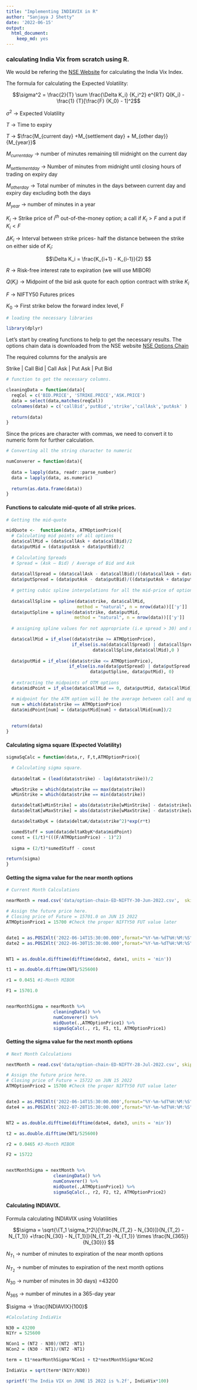 ```yaml
---
title: "Implementing INDIAVIX in R"
author: "Sanjaya J Shetty"
date: '2022-06-15'
output:
  html_document:
    keep_md: yes
---
```


### calculating India Vix from scratch using R.

We would be refering the [NSE Website](https://www1.nseindia.com/content/indices/white_paper_IndiaVIX.pdf) for calculating the India Vix Index.

The formula for calculating the Expected Volatility:

$$\sigma^2 = \frac{2}{T} \sum \frac{\Delta K_i} {K_i^2} e^{RT} Q(K_i) - \frac{1} {T}[\frac{F} {K_0} - 1]^2$$

$\sigma^2$ -\> Expected Volatility

$T$ -\> Time to expiry

$T$ -\> $\frac{M_{current day} +M_{settlement day} + M_{other day}}{M_{year}}$

$M_{current day}$ -\> number of minutes remaining till midnight on the current day

$M_{settlement day}$ -\> Number of minutes from midnight until closing hours of trading on expiry day

$M_{other day}$ -\> Total number of minutes in the days between current day and expiry day excluding both the days

$M_{year}$ -\> number of minutes in a year

$K_i$ -\> Strike price of $i^{th}$ out-of-the-money option; a call if $K_i > F$ and a put if $K_i < F$

$\Delta K_i$ -\> Interval between strike prices- half the distance between the strike on either side of $K_i$:

$$\Delta K_i = \frac{K_{i+1} - K_{i-1}}{2} $$

$R$ -\> Risk-free interest rate to expiration (we will use MIBOR)

$Q(K_i)$ -\> Midpoint of the bid ask quote for each option contract with strike $K_i$

$F$ -\> NIFTY50 Futures prices

$K_0$ -\> First strike below the forward index level, F

```r
# loading the necessary libraries

library(dplyr)
```

Let's start by creating functions to help to get the necessary results. The options chain data is downloaded from the NSE website [NSE Options Chain](https://www.nseindia.com/option-chain)

The required columns for the analysis are

Strike \| Call Bid \| Call Ask \| Put Ask \| Put Bid

```r
# function to get the necessary columns. 

cleaningData = function(data){
  reqCol = c('BID.PRICE', 'STRIKE.PRICE','ASK.PRICE')
  data = select(data,matches(reqCol))
  colnames(data) = c('callBid','putBid','strike','callAsk','putAsk' )
  
  return(data)
}
```

Since the prices are character with commas, we need to convert it to numeric form for further calculation.

```r
# Converting all the string character to numeric 

numConverer = function(data){
  
  data = lapply(data, readr::parse_number)
  data = lapply(data, as.numeric)
  
  return(as.data.frame(data))
}
```

#### Functions to calculate mid-quote of all strike prices.

```r
# Getting the mid-quote

midQuote <-  function(data, ATMOptionPrice){
  # Calculating mid points of all options
  data$callMid = (data$callAsk + data$callBid)/2
  data$putMid = (data$putAsk + data$putBid)/2
  
  # Calculating Spreads
  # Spread = (Ask – Bid) / Average of Bid and Ask
  
  data$callSpread = (data$callAsk - data$callBid)/((data$callAsk + data$callBid)/2)*100
  data$putSpread = (data$putAsk - data$putBid)/((data$putAsk + data$putBid)/2)*100
  
  # getting cubic spline interpolations for all the mid-price of options 
  
  data$callSpline = spline(data$strike, data$callMid, 
                           method = "natural", n = nrow(data))[['y']]
  data$putSpline = spline(data$strike, data$putMid, 
                          method = "natural", n = nrow(data))[['y']]
  
  # assigning spline values for not appropriate (i.e spread > 30) and missing data

  data$callMid = if_else((data$strike >= ATMOptionPrice), 
                         if_else(is.na(data$callSpread) | data$callSpread > 30,
                                 data$callSpline,data$callMid),0 )
  
  data$putMid = if_else((data$strike <= ATMOptionPrice), 
                        if_else(is.na(data$putSpread) | data$putSpread > 30,
                                data$putSpline, data$putMid), 0)
  
  # extracting the midpoints of OTM options
  data$midPoint = if_else(data$callMid == 0, data$putMid, data$callMid)

  # midpoint for the ATM option will be the average between call and options mid quote  
  num = which(data$strike == ATMOptionPrice)
  data$midPoint[num] = (data$putMid[num] + data$callMid[num])/2
  
  
  return(data)
}

```

#### Calculating sigma square (Expected Volatility)

```r
sigmaSqCalc = function(data,r, F,t,ATMOptionPrice){

  # Calculating sigma square.
  
  data$deltaK = (lead(data$strike) - lag(data$strike))/2

  wMaxStrike = which(data$strike == max(data$strike))
  wMinStrike = which(data$strike == min(data$strike))

  data$deltaK[wMinStrike] = abs(data$strike[wMinStrike] - data$strike[wMinStrike + 1])
  data$deltaK[wMaxStrike] = abs(data$strike[wMaxStrike] - data$strike[wMaxStrike - 1])

  data$deltaKbyK = (data$deltaK/data$strike^2)*exp(r*t)

  sumedStuff = sum(data$deltaKbyK*data$midPoint)
  const = (1/t)*(((F/ATMOptionPrice) - 1)^2)
  
  sigma = (2/t)*sumedStuff - const

return(sigma)
}
```

#### Getting the sigma value for the near month options

```r
# Current Month Calculations

nearMonth = read.csv('data/option-chain-ED-NIFTY-30-Jun-2022.csv',  skip = 1)

# Assign the future price here. 
# Closing price of Future = 15701.0 on JUN 15 2022
ATMOptionPrice1 = 15700 #Check the proper NIFTY50 FUT value later 


date1 = as.POSIXlt('2022-06-14T15:30:00.000',format="%Y-%m-%dT%H:%M:%S")
date2 = as.POSIXlt('2022-06-30T15:30:00.000',format="%Y-%m-%dT%H:%M:%S")


NT1 = as.double.difftime(difftime(date2, date1, units = 'min'))

t1 = as.double.difftime(NT1/525600)

r1 = 0.0451 #1-Month MIBOR

F1 = 15701.0


nearMonthSigma = nearMonth %>%
                  cleaningData() %>%
                  numConverer() %>%
                  midQuote(.,ATMOptionPrice1) %>%
                  sigmaSqCalc(., r1, F1, t1, ATMOptionPrice1)

```

#### Getting the sigma value for the next month options

```r
# Next Month Calculations

nextMonth = read.csv('data/option-chain-ED-NIFTY-28-Jul-2022.csv', skip = 1)

# Assign the future price here. 
# Closing price of Future = 15722 on JUN 15 2022
ATMOptionPrice2 = 15700 #Check the proper NIFTY50 FUT value later 


date3 = as.POSIXlt('2022-06-14T15:30:00.000',format="%Y-%m-%dT%H:%M:%S")
date4 = as.POSIXlt('2022-07-28T15:30:00.000',format="%Y-%m-%dT%H:%M:%S")


NT2 = as.double.difftime(difftime(date4, date3, units = 'min'))

t2 = as.double.difftime(NT1/525600)

r2 = 0.0465 #3-Month MIBOR

F2 = 15722


nextMonthSigma = nextMonth %>%
                  cleaningData() %>%
                  numConverer() %>%
                  midQuote(.,ATMOptionPrice1) %>%
                  sigmaSqCalc(., r2, F2, t2, ATMOptionPrice2)


```

#### Calculating INDIAVIX.

Formula calculating INDIAVIX using Volatilities

$$\sigma = \sqrt{\{T_1 \sigma_1^2\}[\frac{N_{T_2} - N_{30}]}{N_{T_2} -N_{T_1}} +\frac{N_{30} - N_{T_1}]}{N_{T_2} -N_{T_1}} \times \frac{N_{365}}{N_{30}}} $$

$N_{T_1}$ -\> number of minutes to expiration of the near month options

$N_{T_2}$ -\> number of minutes to expiration of the next month options

$N_{30}$ -\> number of minutes in 30 days) =43200

$N_{365}$ -\> number of minutes in a 365-day year

$\sigma -> \frac{INDIAVIX}{100}$

```r
#Calculating IndiaVix

N30 = 43200
N1Yr = 525600

NCon1 = (NT2 - N30)/(NT2 -NT1) 
NCon2 = (N30 - NT1)/(NT2 -NT1)

term = t1*nearMonthSigma*NCon1 + t2*nextMonthSigma*NCon2

IndiaVix = sqrt(term*(N1Yr/N30))

sprintf('The India VIX on JUNE 15 2022 is %.2f', IndiaVix*100)

```
